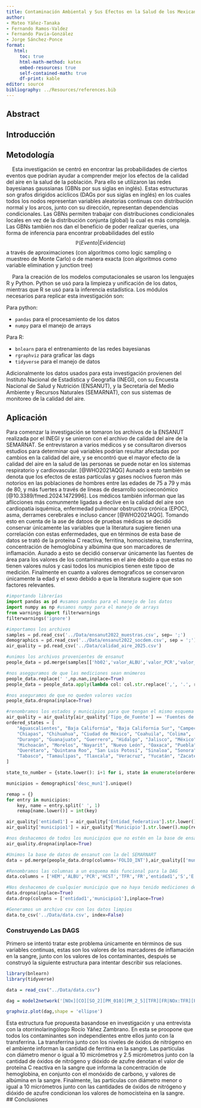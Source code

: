 ```yaml
---
title: Contaminación Ambiental y Sus Efectos en la Salud de los Mexicanos
author: 
- Mateo Yáñez-Tanaka
- Fernando Ramos-Valdez 
- Fernando Pavía-González
- Jorge Sánchez-Ponce
format:
   html:
     toc: true
     html-math-method: katex
     embed-resources: true
     self-contained-math: true
     df-print: kable
editor: source
bibliography: ../Resources/references.bib
---
```

## Abstract

## Introducción


## Metodología

&nbsp;&nbsp;&nbsp;&nbsp;Esta investigación se centró en encontrar las probabilidades de ciertos eventos que podrían ayudar a comprender mejor los efectos de la calidad del aire en la salud de la población. Para ello se utilizaron las redes bayesianas gaussianas (GBNs por sus siglas en inglés). Estas estructuras son grafos dirigidos acíclicos (DAGs por sus siglas en inglés) en los cuales todos los nodos representan variables aleatorias continuas con distribución normal y los arcos, junto con su dirección, representan dependencias condicionales. Las GBNs permiten trabajar con distribuciones condicionales locales en vez de la distribución conjunta (global)  la cual es más compleja. Las GBNs también nos dan el beneficio de poder realizar queries, una forma de inferencia para encontrar probabilidades del estilo $$\mathbb{P}(Evento|Evidencia)$$ a través de aproximaciones (con algoritmos como logic sampling o muestreo de Monte Carlo) o  de manera exacta (con algoritmos como variable elimination y junction tree) 

&nbsp;&nbsp;&nbsp;&nbsp;Para la creación de los modelos computacionales se usaron los lenguajes R y Python. Python se usó para la limpieza y unificación de los datos, mientras que R se usó para la inferencia estadística. Los módulos necesarios para replicar esta investigación son:

Para python: 

- ```pandas``` para el procesamiento de los datos
- ```numpy``` para el manejo de arrays

Para R:

- ```bnlearn``` para el entrenamiento de las redes bayesianas
- ```rgraphviz``` para graficar las dags
- ```tidyverse``` para el manejo de datos

Adicionalmente los datos usados para esta investigación provienen del Instituto Nacional de Estadística y Geografía (INEGI), con su Encuesta Nacional de Salud y Nutrición (ENSANUT), y la Secretaría del Medio Ambiente y Recursos Naturales (SEMARNAT), con sus sistemas de monitoreo de la calidad del aire.

## Aplicación

Para comenzar la investigación se tomaron los archivos de la ENSANUT realizada por el INEGI y se unieron con el archivo de calidad del aire de la SEMARNAT. Se entrevistaron a varios médicos y se consultaron diversos estudios para determinar qué variables podrían resultar afectadas por cambios en la calidad del aire, y se encontró que el mayor efecto de la calidad del aire en la salud de las personas se puede notar en los sistemas respiratorio y cardiovascular. [@WHO2021AQG] Aunado a esto también se denota que los efectos de estas partículas y gases nocivos fueron más notorios en las poblaciones de hombres entre las edades de 75 a 79 y más de 80, y más fuertes a través de líneas de desarrollo socioeconómico [@10.3389/fmed.2024.1472996]. Los médicos también informan que las aflicciones más comunmente ligadas a declive en la calidad del aire son cardiopatía isquémica, enfermedad pulmonar obstructiva crónica (EPOC), asma, derrames cerebrales e incluso cancer [@WHO2021AQG]. Tomando esto en cuenta de la ase de datoos de pruebas médicas se decidió conservar únicamente las variables que la literatura sugiere tienen una correlación con estas enfermedades, que en términos de esta base de datos se trató de la proteína C reactiva, ferritina, homocisteína, transferrina, concentración de hemoglobina y albúmina que son marcadores de inflamación. Aunado a esto se decidió conservar únicamente las fuentes de área para los valores de los contaminantes en el aire debido a que estas no tienen valores nulos y casi todos los municipios tienen este tipoo de medición. Finalmente en cuanto a valores demograficos se conservaron únicamente la edad y el sexo debido a que la literatura sugiere que son factores relevantes.
```python
#importando librerías
import pandas as pd #usamos pandas para el manejo de los datos
import numpy as np #usamos numpy para el manejo de arrays
from warnings import filterwarnings
filterwarnings('ignore')

#importamos los archivos
samples = pd.read_csv('../Data/ensanut2022_muestras.csv', sep= ';')
demographics = pd.read_csv('../Data/ensanut2022_socdem.csv', sep = ';')
air_quality = pd.read_csv('../Data/calidad_aire_2025.csv')

#unimos los archivos provenientes de ensanut
people_data = pd.merge(samples[['hb02','valor_ALBU','valor_PCR','valor_HCST','valor_STFR_FEB23','valor_FERRITINA','FOLIO_INT']],demographics[['FOLIO_INT','entidad1','h0302','h0303','municipio1']], how = 'inner', on = 'FOLIO_INT')

#nos asegguramos de que las mediciones sean mnúmeros
people_data.replace(' ',np.nan,inplace=True)
people_data = people_data.apply(lambda col: col.str.replace(',', '.', regex=False).astype(float) if col.dtype == "object" else col)

#nos aseguramos de que no queden valores vacíos
people_data.dropna(inplace=True)

#renombramos los estados y municipios para que tengan el mismo esquema de nombres que en los archivos de ensanut
air_quality = air_quality[air_quality['Tipo_de_Fuente'] == 'Fuentes de área']
ordered_states = [
    "Aguascalientes", "Baja California", "Baja California Sur", "Campeche",
    "Chiapas", "Chihuahua", "Ciudad de México", "Coahuila", "Colima",
    "Durango", "Guanajuato", "Guerrero", "Hidalgo", "Jalisco", "México",
    "Michoacán", "Morelos", "Nayarit", "Nuevo León", "Oaxaca", "Puebla",
    "Querétaro", "Quintana Roo", "San Luis Potosí", "Sinaloa", "Sonora",
    "Tabasco", "Tamaulipas", "Tlaxcala", "Veracruz", "Yucatán", "Zacatecas"
]

state_to_number = {state.lower(): i+1 for i, state in enumerate(ordered_states)}

municipios = demographics['desc_mun1'].unique()

remap = {}
for entry in municipios:
    key, name = entry.split(' ', 1)
    remap[name.lower()] = int(key)

air_quality['entidad1'] = air_quality['Entidad_federativa'].str.lower().map(state_to_number)
air_quality['municipio1'] = air_quality['Municipio'].str.lower().map(remap)

#nos deshacemos de todos los municipios que no estén en la base de ensanut
air_quality.dropna(inplace=True)

#Unimos la base de datos de ensanut con la del SEMARNART
data = pd.merge(people_data.drop(columns='FOLIO_INT'),air_quality[['municipio1','entidad1','SO_2','CO','NOx','PM_010','PM_2_5']],on = ['entidad1','municipio1'],how = 'left')

#Renombramos las columnas a un esquema más funcional para la DAG
data.columns = ['HEM','ALBU','PCR','HCST','TFR','FR','entidad1','S','E','municipio1','SO_2','CO','NOx','PM_010','PM_2_5']

#Nos deshacemos de cualquier municipio que no haya tenido mediciones de área de sus contaminantes
data.dropna(inplace=True)
data.drop(columns = ['entidad1','municipio1'],inplace=True)

#Generamos un archivo csv con los datos limpios
data.to_csv('../Data/data.csv', index=False)
```

### Construyendo Las DAGS

Primero se intentó tratar este problema únicamente en términos de sus variables continuas, estas son los valores de los marcadores de inflamación en la sangre, junto con los valores de los contaminantes, después se construyó la siguiente estructura para intentar describir sus relaciones.
```R
library(bnlearn)
library(tidyverse)

data = read_csv("../Data/data.csv")

dag = model2network('[NOx][CO][SO_2][PM_010][PM_2_5][TFR][FR|NOx:TFR][PCR|NOx:SO_2:PM_010:PM_2_5][HEM|NOx:CO:PCR:PM_010][ALBU|PCR][HCST|SO_2:NOx:PM_010]')

graphviz.plot(dag,shape = 'ellipse')
```

Esta estructura fue propuesta basandose en investigación y una entrevista con la otorrinolaringólogo Rocío Yáñez 
Zambrano. En esta se proopone que todos los contaminantes son independientes entre ellos junto con la transferrina. La transferrina junto con los niveles de óxidos de nitrógeno en el ambiente informan la cantidad de ferritina en la sangre. Las partículas con diámetro menor o igual a 10 micrómetros y 2.5 micrómetros junto con la cantidad de óxidos de nitrógeno y dióxido de azufre denotan el valor de proteína C reactiva en la sangre que informa la concentración de hemoglobina, en conjunto con el monóxido de carbono, y valores de albúmina en la sangre. Finalmente, las partículas con diámetro menor o igual a 10 micrómetros junto con las cantidades de óxidos de nitrógeno y dióxido de azufre condicionan los valores de homocisteína en la sangre.    
## Conclusiones